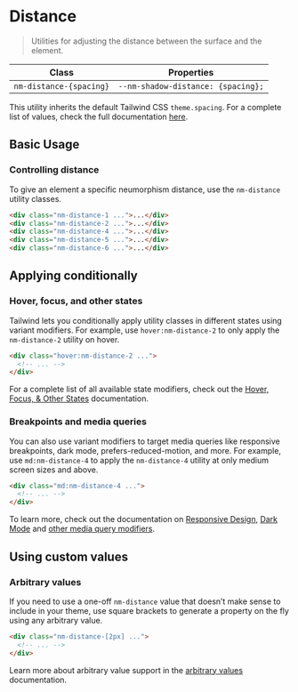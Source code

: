 
<Meta title="API Documentation/Distance" />

# **Distance**

> Utilities for adjusting the distance between the surface and the element.

| Class                   | Properties                         |
| ----------------------- | ---------------------------------- |
| `nm-distance-{spacing}` | `--nm-shadow-distance: {spacing};` |

This utility inherits the default Tailwind CSS `theme.spacing`. For a complete list of values, check the full documentation [here](https://tailwindcss.com/docs/customizing-spacing#default-spacing-scale).

## Basic Usage

### Controlling distance

To give an element a specific neumorphism distance, use the `nm-distance` utility classes.

```html
<div class="nm-distance-1 ...">...</div>
<div class="nm-distance-2 ...">...</div>
<div class="nm-distance-4 ...">...</div>
<div class="nm-distance-5 ...">...</div>
<div class="nm-distance-6 ...">...</div>
```

## Applying conditionally

### Hover, focus, and other states

Tailwind lets you conditionally apply utility classes in different states using variant modifiers. For example, use `hover:nm-distance-2` to only apply the `nm-distance-2` utility on hover.

```html
<div class="hover:nm-distance-2 ...">
  <!-- ... -->
</div>
```

For a complete list of all available state modifiers, check out the [Hover, Focus, & Other States](https://tailwindcss.com/docs/hover-focus-and-other-states) documentation.

### Breakpoints and media queries

You can also use variant modifiers to target media queries like responsive breakpoints, dark mode, prefers-reduced-motion, and more. For example, use `md:nm-distance-4` to apply the `nm-distance-4` utility at only medium screen sizes and above.

```html
<div class="md:nm-distance-4 ...">
  <!-- ... -->
</div>
```

To learn more, check out the documentation on [Responsive Design](https://tailwindcss.com/docs/responsive-design), [Dark Mode](https://tailwindcss.com/docs/dark-mode) and [other media query modifiers](https://tailwindcss.com/docs/hover-focus-and-other-states#media-queries).

## Using custom values

### Arbitrary values

If you need to use a one-off `nm-distance` value that doesn’t make sense to include in your theme, use square brackets to generate a property on the fly using any arbitrary value.

```html
<div class="nm-distance-[2px] ...">
  <!-- ... -->
</div>
```

Learn more about arbitrary value support in the [arbitrary values](https://tailwindcss.com/docs/adding-custom-styles#using-arbitrary-values) documentation.
